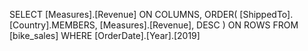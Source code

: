 SELECT
	[Measures].[Revenue] ON COLUMNS,
	ORDER(
		[ShippedTo].[Country].MEMBERS,
		[Measures].[Revenue],
		DESC
	) ON ROWS
FROM
	[bike_sales]
WHERE
	[OrderDate].[Year].[2019]
